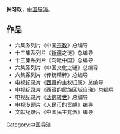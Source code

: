 {{multiple issues|
{{copyedit|time=2014-06-26T05:20:53+00:00}}
{{expand|time=2014-06-26T05:20:53+00:00}}
{{unreferenced|time=2014-06-26T05:20:53+00:00}}
}}
'''钟习政'''，[[中国|中国]][[导演|导演]]。

== 作品 ==
* 六集系列片《中国[[宗教|宗教]]》总编导
* 十三集系列片《[[新疆|新疆]]之谜》总编导
* 十三集系列片《鸟瞰中国》总编导
* 六集系列片《中国文化之谜》总编导
* 六集系列片《传统精粹》总编导
* 电视纪录片《[[西藏|西藏]]的主权归属》总编导
* 电视纪录片《西藏的民族区域自治》总编导
* 电视纪录片《[[活佛|活佛]][[转世|转世]]》总编导
* 电视专题片《[[人民币|人民币]]的贡献》编导
* 文献纪录片《中国民主党派》编导
[[Category:中国导演|Category:中国导演]]